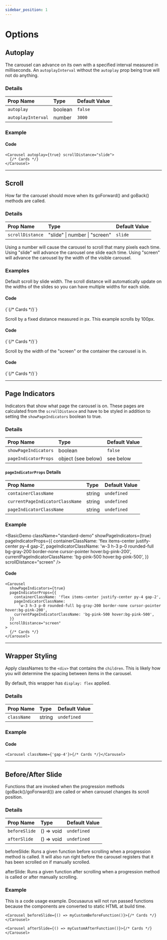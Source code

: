 ```yaml
---
sidebar_position: 1
---
```



# Options

## Autoplay

The carousel can advance on its own with a specified interval measured in milliseconds. An `autoplayInterval` without the `autoplay` prop being true will not do anything.

### Details

| Prop Name          | Type    | Default Value |
| :----------------- | :------ | :------------ |
| `autoplay`         | boolean | `false`       |
| `autoplayInterval` | number  | `3000`        |

### Example

<BasicDemo className="standard-demo" autoplay={true} />

#### Code

```tsx
<Carousel autoplay={true} scrollDistance="slide">
  {/* Cards */}
</Carousel>
```

---

## Scroll

How far the carousel should move when its goForward() and goBack() methods are called.

### Details

| Prop Name        | Type                          | Default Value |
| :--------------- | :---------------------------- | :------------ |
| `scrollDistance` | "slide" \| number \| "screen" | `slide`       |

Using a number will cause the carousel to scroll that many pixels each time.
Using "slide" will advance the carousel one slide each time.
Using "screen" will advance the carousel by the width of the visible carousel.

### Examples

<Tabs lazy>
  <TabItem value="slide" label="Slide" default>
    <p>
      Default scroll by slide width. The scroll distance will automatically
      update on the widths of the slides so you can have multiple widths for
      each slide.
    </p>
    <BasicDemo
      className="slide-distance-demo"
      scrollDistance="slide"
      showForwardBackButtons={true}
    />
    <h4 className="mt-4">Code</h4>
    <CodeBlock language="tsx">{`<Carousel scrollDistance="slide">{/* Cards */}</Carousel>`}</CodeBlock>

  </TabItem>
  <TabItem value="fixed" label="Fixed Distance (number)">
    <p>
      Scroll by a fixed distance measured in px. This example scrolls by 100px.
    </p>
    <BasicDemo
      className="fixed-distance-demo"
      scrollDistance={100}
      showForwardBackButtons={true}
    />
    <h4 className="mt-4">Code</h4>
    <CodeBlock language="tsx">{`<Carousel scrollDistance={100}>{/* Cards */}</Carousel>`}</CodeBlock>
  </TabItem>
  <TabItem value="screen" label="Screen">
    <p>
      Scroll by the width of the "screen" or the container the carousel is in.
    </p>
    <BasicDemo
      className="screen=distance-demo"
      scrollDistance="screen"
      showForwardBackButtons={true}
    />
    <h4 className="mt-4">Code</h4>
    <CodeBlock language="tsx">{`<Carousel scrollDistance="screen">{/* Cards */}</Carousel>`}</CodeBlock>
  </TabItem>
</Tabs>

---

## Page Indicators

Indicators that show what page the carousel is on. These pages are calculated from the `scrollDistance` and have to be styled in addition to setting the `showPageIndicators` boolean to true.

### Details

| Prop Name            | Type               | Default Value |
| :------------------- | :----------------- | :------------ |
| `showPageIndicators` | boolean            | `false`       |
| `pageIndicatorProps` | object (see below) | see below     |

#### `pageIndicatorProps` Details

| Prop Name                       | Type   | Default Value |
| :------------------------------ | :----- | :------------ |
| `containerClassName`            | string | `undefined`   |
| `currentPageIndicatorClassName` | string | `undefined`   |
| `pageIndicatorClassName`        | string | `undefined`   |

### Example

<BasicDemo
  className="standard-demo"
  showPageIndicators={true}
  pageIndicatorProps={{
    containerClassName: 'flex items-center justify-center py-4 gap-2',
    pageIndicatorClassName:
      'w-3 h-3 p-0 rounded-full bg-gray-200 border-none cursor-pointer hover:bg-pink-200',
    currentPageIndicatorClassName: 'bg-pink-500 hover:bg-pink-500',
  }}
  scrollDistance="screen"
/>

#### Code

```tsx
<Carousel
  showPageIndicators={true}
  pageIndicatorProps={{
    containerClassName: 'flex items-center justify-center py-4 gap-2',
    pageIndicatorClassName:
      'w-3 h-3 p-0 rounded-full bg-gray-200 border-none cursor-pointer hover:bg-pink-200',
    currentPageIndicatorClassName: 'bg-pink-500 hover:bg-pink-500',
  }}
  scrollDistance="screen"
>
  {/* Cards */}
</Carousel>
```

---

## Wrapper Styling

Apply classNames to the `<div>` that contains the `children`. This is likely how you will determine the spacing between items in the carousel.

By default, this wrapper has `display: flex` applied.

### Details

| Prop Name          | Type   | Default Value |
| :----------------- | :----- | :------------ |
| `className` | string | `undefined`   |

### Example

<BasicDemo className="standard-demo" className="gap-4" />

#### Code

```tsx
<Carousel className={'gap-4'}>{/* Cards */}</Carousel>
```

---

## Before/After Slide

Functions that are invoked when the progression methods (goBack()/goForward()) are called or when carousel changes its scroll position.

### Details

| Prop Name     | Type       | Default Value |
| :------------ | :--------- | :------------ |
| `beforeSlide` | () => void | `undefined`   |
| `afterSlide`  | () => void | `undefined`   |

beforeSlide: Runs a given function before scrolling when a progression method is called. It will also run right before the carousel registers that it has been scrolled on if manually scrolled.

afterSlide: Runs a given function after scrolling when a progression method is called or after manually scrolling.

### Example

This is a code usage example. Docusaurus will not run passed functions because the components are converted to static HTML at build time.

```tsx
<Carousel beforeSlide={() => myCustomBeforeFunction()}>{/* Cards */}</Carousel>
```

```tsx
<Carousel afterSlide={() => myCustomAfterFunction()}>{/* Cards */}</Carousel>
```
